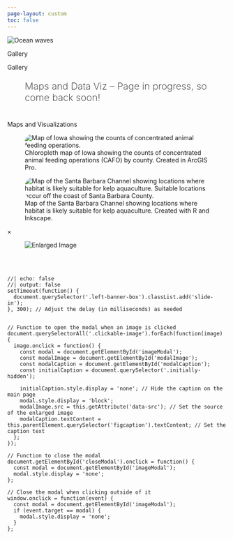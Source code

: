 ```yaml
---
page-layout: custom
toc: false
---
```


<!-- Image banner at top -->
<div class="banner-container">
 <img class="banner-image-two" src="images/flowers.png" alt="Ocean waves"/>
 <div class="left-banner-box">
 <p class="custom-h1-light" style="margin-bottom: 0px">Gallery</p>
 </div>
</div>
<div class="gray-placeholder-two">
</div>

::::: {.grid}
<!-- left side -->
::: {.g-col-12 .g-col-md-6}
::: {.teal-bg-left}
<p class="custom-h1-light">Gallery</p>
<p class="custom-h2-light" style="font-size: 22px; font-weight: 200; padding-left: 40px; padding-right: 40px">Maps and Data Viz -- Page in progress, so come back soon!</p> 
:::
<!-- <hr></hr> -->
:::
:::::

<!-- create custom layout for page -->
::::: {.grid}
<!-- left pad -->
::: {.g-col-2}
:::
<!-- middle content -->
::: {.g-col-8}
<!-- bio -->
<p class="custom-h2-dark" id="bio" style="margin-top: 40px">Maps and Visualizations</p>

::: {layout-ncol="2"}
<div class="image-container"> 
  <figure>
    <img src="images/data-viz/cafo-map.jpg" class="clickable-image" data-src="images/data-viz/cafo-map.jpg" style="border-radius: 20px;" alt="Map of Iowa showing the counts of concentrated animal feeding operations.">
    <figcaption class="initially-hidden">Chloropleth map of Iowa showing the counts of concentrated animal feeding operations (CAFO) by county. Created in ArcGIS Pro.</figcaption>
  </figure>
</div>

<div class="image-container">
  <figure>
    <img src="images/data-viz/kelp-map.png" class="clickable-image" data-src="images/data-viz/kelp-map.png" style="border-radius: 20px;" alt="Map of the Santa Barbara Channel showing locations where habitat is likely suitable for kelp aquaculture. Suitable locations occur off the coast of Santa Barbara County.">
    <figcaption class="initially-hidden">Map of the Santa Barbara Channel showing locations where habitat is likely suitable for kelp aquaculture. Created with R and Inkscape.</figcaption>
  </figure>
</div>
:::
<div id="imageModal" class="modal">
  <span id="closeModal" class="close">×</span>
  <figure>
    <img id="modalImage" class="modal-content" alt="Enlarged Image">
    <figcaption id="modalCaption" class="modal-caption"></figcaption>
  </figure>
</div>


<!-- end middle content -->
:::
<!-- right pad -->
::: {.g-col-2}
:::
<br></br> 
<!-- end custom layout for page -->
:::::

```ojs
//| echo: false
//| output: false
setTimeout(function() {
  document.querySelector('.left-banner-box').classList.add('slide-in');
}, 300); // Adjust the delay (in milliseconds) as needed


// Function to open the modal when an image is clicked
document.querySelectorAll('.clickable-image').forEach(function(image) {
  image.onclick = function() {
    const modal = document.getElementById('imageModal');
    const modalImage = document.getElementById('modalImage');
    const modalCaption = document.getElementById('modalCaption');
    const initialCaption = document.querySelector('.initially-hidden');

    initialCaption.style.display = 'none'; // Hide the caption on the main page
    modal.style.display = 'block';
    modalImage.src = this.getAttribute('data-src'); // Set the source of the enlarged image
    modalCaption.textContent = this.parentElement.querySelector('figcaption').textContent; // Set the caption text
  };
});

// Function to close the modal
document.getElementById('closeModal').onclick = function() {
  const modal = document.getElementById('imageModal');
  modal.style.display = 'none';
};

// Close the modal when clicking outside of it
window.onclick = function(event) {
  const modal = document.getElementById('imageModal');
  if (event.target == modal) {
    modal.style.display = 'none';
  }
};

```